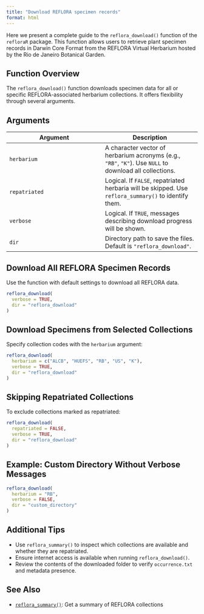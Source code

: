 ```yaml
---
title: "Download REFLORA specimen records"
format: html
---
```


Here we present a complete guide to the `reflora_download()` function of the `refloraR` package. This function allows users to retrieve plant specimen records in Darwin Core Format from the REFLORA Virtual Herbarium hosted by the Rio de Janeiro Botanical Garden.

## Function Overview

The `reflora_download()` function downloads specimen data for all or specific REFLORA-associated herbarium collections. It offers flexibility through several arguments.

## Arguments

| Argument    | Description |
|-------------|-------------|
| `herbarium` | A character vector of herbarium acronyms (e.g., `"RB"`, `"K"`). Use `NULL` to download all collections. |
| `repatriated` | Logical. If `FALSE`, repatriated herbaria will be skipped. Use `reflora_summary()` to identify them. |
| `verbose`   | Logical. If `TRUE`, messages describing download progress will be shown. |
| `dir`       | Directory path to save the files. Default is `"reflora_download"`. |

## Download All REFLORA Specimen Records

Use the function with default settings to download all REFLORA data.

```r
reflora_download(
  verbose = TRUE, 
  dir = "reflora_download"
)
```

## Download Specimens from Selected Collections

Specify collection codes with the `herbarium` argument:

```r
reflora_download(
  herbarium = c("ALCB", "HUEFS", "RB", "US", "K"),
  verbose = TRUE,
  dir = "reflora_download"
)
```

## Skipping Repatriated Collections

To exclude collections marked as repatriated:

```r
reflora_download(
  repatriated = FALSE,
  verbose = TRUE,
  dir = "reflora_download"
)
```

## Example: Custom Directory Without Verbose Messages

```r
reflora_download(
  herbarium = "RB",
  verbose = FALSE,
  dir = "custom_directory"
)
```

## Additional Tips

- Use `reflora_summary()` to inspect which collections are available and whether they are repatriated.
- Ensure internet access is available when running `reflora_download()`.
- Review the contents of the downloaded folder to verify `occurrence.txt` and metadata presence.

## See Also

- [`reflora_summary()`](/articles/summarize_reflora_collections.qmd): Get a summary of REFLORA collections

